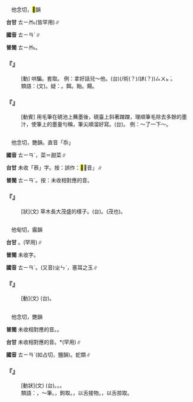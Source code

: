 
=={{ruby|掭|ㄊㄧㄢˋ}}==

　他念切，<mark>&#xf96d9;</mark>韻

'''台甘''' <rt>ㄊㄧㆰ˪</rt>{{ruby|，|ㄊㄧㄢ˪}}(皆罕用)∥

'''國音''' <rt>ㄊㄧㄢˋ</rt>∥

'''普閩''' <rt>ㄊㄧㆰ˪</rt>。

    

==='''『{{ruby|掭|ㄊㄧㄢˋ}}』'''===
: [動] 哄騙。套取。 例：拿好話兒～他。(台){{ruby|用|ㄧㄥ˫/ㄧㆲ˫}}{{ruby|好|ㄏㄜˋ}}{{ruby|話|ㄨㆤ˫}}{{ruby|去|ㄎㄧ˪}}{{ruby|騙|ㄆㄧㄢ˪}}(/術(？)/訹(？))<rt>ㄙㄨㆵ ͘</rt>{{ruby|伊|ㄧ}}{{ruby|出|ㄘㄨㆵ}}{{ruby|來|·ㄌㄞˊ}}。
:類語：{{ruby|餂|ㄊㄧㄢˇ}}(文)。疑：{{ruby|餂|ㄊㄧㄢˇ}}{{ruby|→|ㄊㄧㄢˋ}}。餌。飴。餳。
:
    

==='''『{{ruby|掭|ㄊㄧㄢˋ}}{{ruby|筆|ㄅㄧˇ}}』'''===
: [動賓] 用毛筆在硯池上蘸墨後，硯臺上斜著蹭蹭，理順筆毛除去多餘的墨汁，使筆上的墨量勻稱，筆尖順溜好寫。(台){{ruby|摩|ㄇㆦˊ}}{{ruby|→|ㄇㆦ˫}}{{ruby|筆|ㄅㄧㆵ}}。 例：～了一下～。
    

=={{ruby|菾|ㄊㄧㄢˋ}}==

　他念切，艷韻。直音「忝」

'''國音''' <rt>ㄊㄧㄢˋ</rt>{{ruby|。|ㄊㄧㄢˊ}}，{{ruby|菾|ㄊㄧㄢˊ}}菜＝甜菜∥

'''台甘''' 未收「菾」字。按：誤作：<mark>&#xf855b;</mark>，音{{ruby|「|ㄊㄧㆰ˪}}」∥

'''普閩''' <rt>ㄊㄧㄢˊ</rt>。按：未收相對應的音。

    

==='''『{{ruby|菾|ㄊㄧㄢˋ}}』'''===
: [狀](文) 草木長大茂盛的樣子。(台){{ruby|草|ㄘㄠˋ}}{{ruby|木|ㆠㆦㆶ ͘}}{{ruby|大|ㄉㄨㄚ˫}}{{ruby|欉|ㄗㄤˊ}}。{{ruby|艷|ㆰ˫}}(茂也){{ruby|丌|ㆤ}}{{ruby|款|ㄎㄨㄢˋ}}。
    

=={{ruby|瑱|ㄊㄧㄢˋ}}==

　他甸切，霰韻

'''台甘''' {{ruby|(文)|ㄊㄧㄢ˪}}{{ruby|。|ㄉㄧㄢˊ}}{{ruby|。|ㄐㄧㄣ˪}}。(罕用)∥

'''普閩''' 未收字。

'''國音''' <rt>ㄊㄧㄢˋ</rt>。(又音)<rt>ㄓㄣˋ</rt>，塞耳之玉∥

    

==='''『{{ruby|瑱|ㄊㄧㄢˋ}}』'''===
: [動](文) (台){{ruby|古|ㄍㆦˋ}}{{ruby|早|ㄗㄚˋ}}{{ruby|用|ㄧㄥ˫/ㄧㆲ˫}}{{ruby|玉|ㆣㄧㆤㆶ ͘}}{{ruby|塞|ㄊㄚㆵ}}{{ruby|死|·ㄒㄧˋ}}{{ruby|人|ㄌㄤˊ}}{{ruby|丌|ㆤ}}{{ruby|耳|ㄏㄧ˫/ㄏㆪ˫}}{{ruby|孔|ㄎㄤ}}。
    

=={{ruby|<mark>&#xf9770;</mark>|ㄊㄧㄢˋ}}==

　他念切，艷韻

'''普閩''' 未收相對應的音。{{ruby|(台)|ㄌㄧㆰˊ}}。

'''台甘''' 未收相對應的音。{{ruby|(台)|ㆢㄧㆰˋ}}*(罕用)∥

'''國音''' <rt>ㄊㄧㄢˋ</rt>{{ruby|。|ㄖㄢˊ}}(如占切，鹽韻)。蛇類∥

    

==='''『{{ruby|<mark>&#xf9770;</mark>|ㄊㄧㄢˋ}}{{ruby|<mark>&#xf9771;</mark>|ㄊㄢˋ}}』'''===
: [動狀](文) (台){{ruby|( )|ㄋㄚ˪/ㄋㄚ˫}}。{{ruby|( )|ㄗㆭ˫}}。{{ruby|獸|ㄒㄧㄨ˪}}{{ruby|類|ㄌㄨㄧ˫}}{{ruby|吐|ㄊㆦˋ}}{{ruby|舌|ㄐㄧㆷ ͘}}{{ruby|丌|ㆤ}}{{ruby|款|ㄎㄨㄢˋ}}。
:類語：{{ruby|掭|ㄊㄧㄢˋ}}，～筆。{{ruby|餂|ㄊㄧㄢˇ}}，鉤取。{{ruby|舔|ㄊㄧㄢˇ}}，以舌接物。{{ruby|舐|ㄕˋ}}，以舌掠取。
:
    
